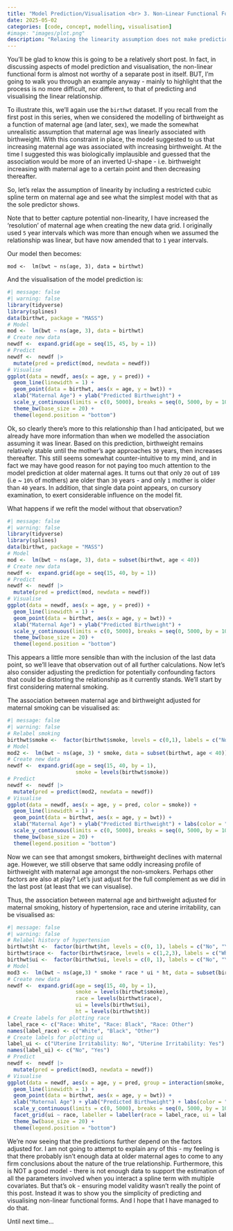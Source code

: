 ```yaml
---
title: "Model Prediction/Visualisation <br> 3. Non-Linear Functional Forms"
date: 2025-05-02
categories: [code, concept, modelling, visualisation]
#image: "images/plot.png"
description: "Relaxing the linearity assumption does not make prediction/visualisation any more difficult."
---
```


You'll be glad to know this is going to be a relatively short post. In fact, in discussing aspects of model prediction and visualisation, the non-linear functional form is almost not worthy of a separate post in itself. BUT, I'm going to walk you through an example anyway - mainly to highlight that the process is no more difficult, nor different, to that of predicting and visualising the linear relationship.

To illustrate this, we'll again use the `birthwt` dataset. If you recall from the first post in this series, when we considered the modelling of birthweight as a function of maternal age (and later, sex), we made the somewhat unrealistic assumption that maternal age was linearly associated with birthweight. With this constraint in place, the model suggested to us that increasing maternal age was associated with increasing birthweight. At the time I suggested this was biologically implausible and guessed that the association would be more of an inverted U-shape - i.e. birthweight increasing with maternal age to a certain point and then decreasing thereafter.

So, let's relax the assumption of linearity by including a restricted cubic spline term on maternal age and see what the simplest model with that as the sole predictor shows.

::: callout-note
Note that to better capture potential non-linearity, I have increased the 'resolution' of maternal age when creating the new data grid. I originally used `5` year intervals which was more than enough when we assumed the relationship was linear, but have now amended that to `1` year intervals.
:::

Our model then becomes:

`mod <-  lm(bwt ~ ns(age, 3), data = birthwt)`

And the visualisation of the model prediction is:

```r
#| message: false
#| warning: false
library(tidyverse)
library(splines)
data(birthwt, package = "MASS")
# Model
mod <-  lm(bwt ~ ns(age, 3), data = birthwt)
# Create new data
newdf <-  expand.grid(age = seq(15, 45, by = 1))
# Predict
newdf <-  newdf |> 
  mutate(pred = predict(mod, newdata = newdf))
# Visualise
ggplot(data = newdf, aes(x = age, y = pred)) +
  geom_line(linewidth = 1) +
  geom_point(data = birthwt, aes(x = age, y = bwt)) +
  xlab("Maternal Age") + ylab("Predicted Birthweight") +
  scale_y_continuous(limits = c(0, 5000), breaks = seq(0, 5000, by = 1000)) +
  theme_bw(base_size = 20) +
  theme(legend.position = "bottom")
```

Ok, so clearly there's more to this relationship than I had anticipated, but we already have more information than when we modelled the association assuming it was linear. Based on this prediction, birthweight remains relatively stable until the mother's age approaches `30` years, then increases thereafter. This still seems somewhat counter-intuitive to my mind, and in fact we may have good reason for not paying too much attention to the model prediction at older maternal ages. It turns out that only `20` out of `189` (i.e \~ `10%` of mothers) are older than `30` years - and only `1` mother is older than `40` years. In addition, that single data point appears, on cursory examination, to exert considerable influence on the model fit.

What happens if we refit the model without that observation?

```r
#| message: false
#| warning: false
library(tidyverse)
library(splines)
data(birthwt, package = "MASS")
# Model
mod <-  lm(bwt ~ ns(age, 3), data = subset(birthwt, age < 40))
# Create new data
newdf <-  expand.grid(age = seq(15, 40, by = 1))
# Predict
newdf <-  newdf |> 
  mutate(pred = predict(mod, newdata = newdf))
# Visualise
ggplot(data = newdf, aes(x = age, y = pred)) +
  geom_line(linewidth = 1) +
  geom_point(data = birthwt, aes(x = age, y = bwt)) +
  xlab("Maternal Age") + ylab("Predicted Birthweight") +
  scale_y_continuous(limits = c(0, 5000), breaks = seq(0, 5000, by = 1000)) +
  theme_bw(base_size = 20) +
  theme(legend.position = "bottom")
```

This appears a little more sensible than with the inclusion of the last data point, so we'll leave that observation out of all further calculations. Now let's also consider adjusting the prediction for potentially confounding factors that could be distorting the relationship as it currently stands. We'll start by first considering maternal smoking.

The association between maternal age and birthweight adjusted for maternal smoking can be visualised as:

```r
#| message: false
#| warning: false
# Relabel smoking
birthwt$smoke <-  factor(birthwt$smoke, levels = c(0,1), labels = c("No", "Yes"))
# Model
mod2 <-  lm(bwt ~ ns(age, 3) * smoke, data = subset(birthwt, age < 40))
# Create new data
newdf <-  expand.grid(age = seq(15, 40, by = 1),
                      smoke = levels(birthwt$smoke))
# Predict
newdf <-  newdf |>
  mutate(pred = predict(mod2, newdata = newdf))
# Visualise
ggplot(data = newdf, aes(x = age, y = pred, color = smoke)) +
  geom_line(linewidth = 1) +
  geom_point(data = birthwt, aes(x = age, y = bwt)) +
  xlab("Maternal Age") + ylab("Predicted Birthweight") + labs(color = "Smoking Status") +
  scale_y_continuous(limits = c(0, 5000), breaks = seq(0, 5000, by = 1000)) +
  theme_bw(base_size = 20) +
  theme(legend.position = "bottom")
```

Now we can see that amongst smokers, birthweight declines with maternal age. However, we still observe that same oddly increasing profile of birthweight with maternal age amongst the non-smokers. Perhaps other factors are also at play? Let's just adjust for the full complement as we did in the last post (at least that we can visualise).

Thus, the association between maternal age and birthweight adjusted for maternal smoking, history of hypertension, race and uterine irritability, can be visualised as:

```r
#| message: false
#| warning: false
# Relabel history of hypertension
birthwt$ht <-  factor(birthwt$ht, levels = c(0, 1), labels = c("No", "Yes"))
birthwt$race <-  factor(birthwt$race, levels = c(1,2,3), labels = c("White", "Black", "Other"))
birthwt$ui <-  factor(birthwt$ui, levels = c(0, 1), labels = c("No", "Yes"))
# Model
mod3 <-  lm(bwt ~ ns(age,3) * smoke * race * ui * ht, data = subset(birthwt, age < 40))
# Create new data
newdf <-  expand.grid(age = seq(15, 40, by = 1),
                      smoke = levels(birthwt$smoke),
                      race = levels(birthwt$race),
                      ui = levels(birthwt$ui),
                      ht = levels(birthwt$ht))
# Create labels for plotting race
label_race <- c("Race: White", "Race: Black", "Race: Other")
names(label_race) <- c("White", "Black", "Other")
# Create labels for plotting ui
label_ui <- c("Uterine Irritability: No", "Uterine Irritability: Yes")
names(label_ui) <- c("No", "Yes")
# Predict
newdf <-  newdf |> 
  mutate(pred = predict(mod3, newdata = newdf))
# Visualise
ggplot(data = newdf, aes(x = age, y = pred, group = interaction(smoke, ht), color = smoke, linetype = ht)) +
  geom_line(linewidth = 1) +
  geom_point(data = birthwt, aes(x = age, y = bwt)) +
  xlab("Maternal Age") + ylab("Predicted Birthweight") + labs(color = "Smoking Status", linetype = "History of Hypertension") +
  scale_y_continuous(limits = c(0, 5000), breaks = seq(0, 5000, by = 1000)) +
  facet_grid(ui ~ race, labeller = labeller(race = label_race, ui = label_ui)) +
  theme_bw(base_size = 20) +
  theme(legend.position = "bottom")
```

We're now seeing that the predictions further depend on the factors adjusted for. I am not going to attempt to explain any of this - my feeling is that there probably isn't enough data at older maternal ages to come to any firm conclusions about the nature of the true relationship. Furthermore, this is NOT a good model - there is not enough data to support the estimation of all the parameters involved when you interact a spline term with multiple covariates. But that's ok - ensuring model validity wasn't really the point of this post. Instead it was to show you the simplicity of predicting and visualising non-linear functional forms. And I hope that I have managed to do that.

Until next time...
